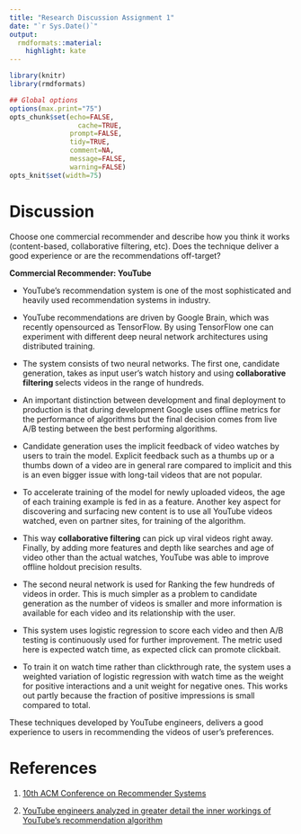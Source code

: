 ```yaml
---
title: "Research Discussion Assignment 1"
date: "`r Sys.Date()`"
output:
  rmdformats::material:
    highlight: kate
---
```



```r
library(knitr)
library(rmdformats)

## Global options
options(max.print="75")
opts_chunk$set(echo=FALSE,
	             cache=TRUE,
               prompt=FALSE,
               tidy=TRUE,
               comment=NA,
               message=FALSE,
               warning=FALSE)
opts_knit$set(width=75)
```



# Discussion


Choose one commercial recommender and describe how you think it works (content-based, collaborative filtering, etc). Does the technique deliver a good experience or are the recommendations off-target? 


<strong>Commercial Recommender: YouTube </strong>

* YouTube’s recommendation system is one of the most sophisticated and heavily used recommendation systems in industry. 

* YouTube recommendations are driven by Google Brain, which was recently opensourced as TensorFlow. By using TensorFlow one can experiment with different deep neural network architectures using distributed training. 

* The system consists of two neural networks. The first one, candidate generation, takes as input user’s watch history and using <strong> collaborative filtering </strong> selects videos in the range of hundreds. 

* An important distinction between development and final deployment to production is that during development Google uses offline metrics for the performance of algorithms but the final decision comes from live A/B testing between the best performing algorithms.

* Candidate generation uses the implicit feedback of video watches by users to train the model. Explicit feedback such as a thumbs up or a thumbs down of a video are in general rare compared to implicit and this is an even bigger issue with long-tail videos that are not popular. 

* To accelerate training of the model for newly uploaded videos, the age of each training example is fed in as a feature. Another key aspect for discovering and surfacing new content is to use all YouTube videos watched, even on partner sites, for training of the algorithm.

* This way <strong>collaborative filtering</strong> can pick up viral videos right away. Finally, by adding more features and depth like searches and age of video other than the actual watches, YouTube was able to improve offline holdout precision results.

* The second neural network is used for Ranking the few hundreds of videos in order. This is much simpler as a problem to candidate generation as the number of videos is smaller and more information is available for each video and its relationship with the user.

* This system uses logistic regression to score each video and then A/B testing is continuously used for further improvement. The metric used here is expected watch time, as expected click can promote clickbait. 

* To train it on watch time rather than clickthrough rate, the system uses a weighted variation of logistic regression with watch time as the weight for positive interactions and a unit weight for negative ones. This works out partly because the fraction of positive impressions is small compared to total.

These techniques developed by YouTube engineers, delivers a good experience to users in recommending the videos of user's preferences.

# References

1) [10th ACM Conference on Recommender Systems](https://recsys.acm.org/recsys16/)

2) [YouTube engineers analyzed in greater detail the inner workings of YouTube’s recommendation algorithm](http://static.googleusercontent.com/media/research.google.com/en//pubs/archive/45530.pdf)









